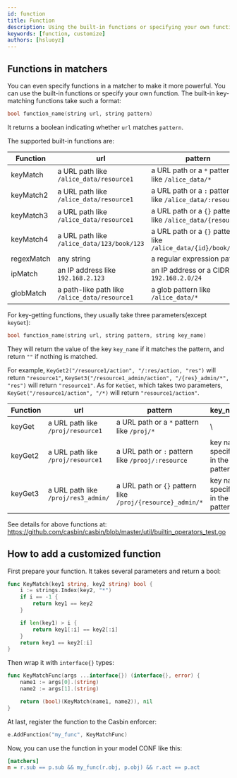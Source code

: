```yaml
---
id: function
title: Function
description: Using the built-in functions or specifying your own function
keywords: [function, customize]
authors: [hsluoyz]
---
```




## Functions in matchers

You can even specify functions in a matcher to make it more powerful. You can use the built-in functions or specify your own function.
The built-in key-matching functions take such a format:

```c
bool function_name(string url, string pattern)
```

It returns a boolean indicating whether ``url`` matches ``pattern``.

The supported built-in functions are:

Function | url | pattern | Example
----|------|----|----
keyMatch | a URL path like ``/alice_data/resource1`` | a URL path or a ``*`` pattern like ``/alice_data/*`` | [keymatch_model.conf](https://github.com/casbin/casbin/blob/master/examples/keymatch_model.conf)/[keymatch_policy.csv](https://github.com/casbin/casbin/blob/master/examples/keymatch_policy.csv)
keyMatch2 | a URL path like ``/alice_data/resource1`` | a URL path or a ``:`` pattern like ``/alice_data/:resource`` | [keymatch2_model.conf](https://github.com/casbin/casbin/blob/master/examples/keymatch2_model.conf)/[keymatch2_policy.csv](https://github.com/casbin/casbin/blob/master/examples/keymatch2_policy.csv)
keyMatch3 | a URL path like ``/alice_data/resource1`` | a URL path or a ``{}`` pattern like ``/alice_data/{resource}`` | https://github.com/casbin/casbin/blob/277c1a2b85698272f764d71a94d2595a8d425915/util/builtin_operators_test.go#L171-L196
keyMatch4 | a URL path like ``/alice_data/123/book/123`` | a URL path or a ``{}`` pattern like ``/alice_data/{id}/book/{id}`` | https://github.com/casbin/casbin/blob/277c1a2b85698272f764d71a94d2595a8d425915/util/builtin_operators_test.go#L208-L222
regexMatch | any string | a regular expression pattern | [keymatch_model.conf](https://github.com/casbin/casbin/blob/master/examples/keymatch_model.conf)/[keymatch_policy.csv](https://github.com/casbin/casbin/blob/master/examples/keymatch_policy.csv)
ipMatch | an IP address like ``192.168.2.123`` | an IP address or a CIDR like ``192.168.2.0/24`` | [ipmatch_model.conf](https://github.com/casbin/casbin/blob/master/examples/ipmatch_model.conf)/[ipmatch_policy.csv](https://github.com/casbin/casbin/blob/master/examples/ipmatch_policy.csv)
globMatch | a path-like path like ``/alice_data/resource1`` | a glob pattern like ``/alice_data/*`` | https://github.com/casbin/casbin/blob/277c1a2b85698272f764d71a94d2595a8d425915/util/builtin_operators_test.go#L426-L466


For key-getting functions, they usually take three parameters(except `keyGet`):

```c
bool function_name(string url, string pattern, string key_name)
```

They will return the value of the key ``key_name`` if it matches the pattern, and return ``""`` if nothing is matched.

For example,  ``KeyGet2("/resource1/action", "/:res/action, "res")`` will return ``"resource1"``, ``KeyGet3("/resource1_admin/action", "/{res}_admin/*", "res")`` will return ``"resource1"``.
As for `KetGet`, which takes two parameters, ``KeyGet("/resource1/action", "/*)`` will return ``"resource1/action"``.


| Function | url                                   | pattern                                                        | key_name                          | example                                                                                                                                                                                           |
|----------|---------------------------------------|----------------------------------------------------------------|-----------------------------------|---------------------------------------------------------------------------------------------------------------------------------------------------------------------------------------------------|
| keyGet   | a URL path like ``/proj/resource1``   | a URL path or a ``*`` pattern like ``/proj/*``                 | \                                 | [keyget_model.conf](https://github.com/casbin/casbin/blob/master/examples/keyget_model.conf)/[keymatch_policy.csv](https://github.com/casbin/casbin/blob/master/examples/keymatch_policy.csv)     |
| keyGet2  | a URL path like ``/proj/resource1``   | a URL path or ``:`` pattern like ``/prooj/:resource``          | key name specified in the pattern | [keyget2_model.conf](https://github.com/casbin/casbin/blob/master/examples/keyget2_model.conf)/[keymatch2_policy.csv](https://github.com/casbin/casbin/blob/master/examples/keymatch2_policy.csv) |
| keyGet3  | a URL path like ``/proj/res3_admin/`` | a URL path or ``{}`` pattern like ``/proj/{resource}_admin/*`` | key name specified in the pattern | https://github.com/casbin/casbin/blob/7bd496f94f5a2739a392d333a9aaaa10ae397673/util/builtin_operators_test.go#L209-L247                                                                           |


See details for above functions at: https://github.com/casbin/casbin/blob/master/util/builtin_operators_test.go

## How to add a customized function

First prepare your function. It takes several parameters and return a bool:

```go
func KeyMatch(key1 string, key2 string) bool {
	i := strings.Index(key2, "*")
	if i == -1 {
		return key1 == key2
	}

	if len(key1) > i {
		return key1[:i] == key2[:i]
	}
	return key1 == key2[:i]
}
```

Then wrap it with ``interface{}`` types:

```go
func KeyMatchFunc(args ...interface{}) (interface{}, error) {
	name1 := args[0].(string)
	name2 := args[1].(string)

	return (bool)(KeyMatch(name1, name2)), nil
}
```

At last, register the function to the Casbin enforcer:

```go
e.AddFunction("my_func", KeyMatchFunc)
```

Now, you can use the function in your model CONF like this:

```ini
[matchers]
m = r.sub == p.sub && my_func(r.obj, p.obj) && r.act == p.act
```
